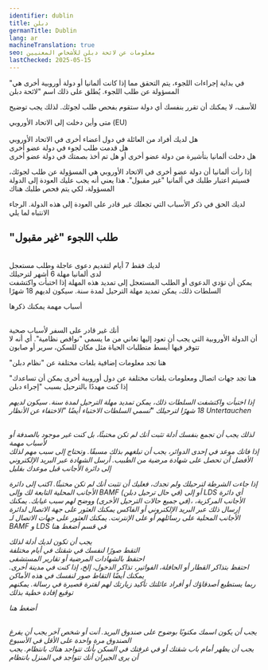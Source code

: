```yaml
---
identifier: dublin
title: ﺩﺑﻠﻦ
germanTitle: Dublin
lang: ar
machineTranslation: true
seo: معلومات عن لائحة دبلن للأشخاص المعنيين
lastChecked: 2025-05-15
---
```

"في بداية إجراءات اللجوء، يتم التحقق مما إذا كانت ألمانيا أو دولة أوروبية أخرى هي المسؤولة عن طلب اللجوء. يُطلق على ذلك اسم "لائحة دبلن
 
للأسف، لا يمكنك أن تقرر بنفسك أي دولة ستقوم بفحص طلب لجوئك. لذلك يجب توضيح
 
متى وأين دخلت إلى الاتحاد الأوروبي
(EU)<br/>
<br/> هل لديك أفراد من العائلة في دول أعضاء أخرى في الاتحاد الأوروبي
<br/> هل قدمت طلب لجوء في دولة عضو أخرى
<br/> هل دخلت ألمانيا بتأشيرة من دولة عضو أخرى
أو هل تم أخذ بصمتك في دولة عضو أخرى

إذا رأت ألمانيا أن دولة عضو أخرى في الاتحاد الأوروبي هي المسؤولة عن طلب لجوئك، فسيتم اعتبار طلبك في ألمانيا "غير مقبول". هذا يعني أنه يجب عليك العودة إلى الدولة المسؤولة، لكي يتم فحص طلبك هناك

لديك الحق في ذكر الأسباب التي تجعلك غير قادر على العودة إلى هذه الدولة. الرجاء الانتباه لما يلي

## "طلب اللجوء "غير مقبول
<br/> لديك فقط 7 أيام لتقديم دعوى عاجلة وطلب مستعجل
<br/> لدى ألمانيا مهلة 6 أشهر لترحيلك
<br/> يمكن أن تؤدي الدعوى أو الطلب المستعجل إلى تمديد هذه المهلة
إذا اختبأت واكتشفت السلطات ذلك، يمكن تمديد مهلة الترحيل لمدة سنة. سيكون لديهم 18 شهرًا

<Block identifier="get-legal-advice" />

أسباب مهمة يمكنك ذكرها

<br/> أنك غير قادر على السفر لأسباب صحية
<br/> أن الدولة الأوروبية التي يجب أن تعود إليها تعاني من ما يسمى "نواقص نظامية". أي أنه لا تتوفر فيها أبسط متطلبات الحياة مثل مكان للسكن، سرير أو صابون

"هنا تجد معلومات إضافية بلغات مختلفة عن "نظام دبلن
<ExternalShortLink identifier="fluechtlingsrat-brandenburg_dublin" />

"هنا تجد جهات اتصال ومعلومات بلغات مختلفة عن دول أوروبية أخرى يمكن أن تساعدك إذا كنت مهددًا بالترحيل بسبب "إجراء دبلن
<Address identifier="w2eu" />

إذا اختبأت واكتشفت السلطات ذلك، يمكن تمديد مهلة الترحيل لمدة سنة. سيكون لديهم 18 شهرًا لترحيلك
"تُسمي السلطات الاختباء أيضًا "الاختفاء عن الأنظار
*Untertauchen*

<br/> لذلك يجب أن تجمع بنفسك أدلة تثبت أنك لم تكن مختبئًا، بل كنت غير موجود بالصدفة أو لأسباب مهمة
<br/> إذا فاتك موعد في إحدى الدوائر، يجب أن تبلغهم بذلك مسبقًا. وتحتاج إلى سبب مهم لذلك
الأفضل أن تحصل على شهادة مرضية من الطبيب. أرسل الشهادة عبر البريد الإلكتروني إلى دائرة الأجانب قبل موعدك بقليل

إذا جاءت الشرطة لترحيلك ولم تجدك، فعليك أن تثبت أنك لم تكن مختبئًا. اكتب إلى دائرة الأجانب المحلية التابعة لك وإلى
BAMF
(في حال ترحيل دبلن)
أو إلى
LDS
أي دائرة الأجانب المركزية،
،(في جميع حالات الترحيل الأخرى)
ووضح لهم سبب غيابك. يمكنك إرسال ذلك عبر البريد الإلكتروني أو الفاكس
يمكنك العثور على جهة الاتصال لدائرة الأجانب المحلية على رسائلهم أو على الإنترنت. يمكنك العثور على جهات الاتصال لـ 
BAMF
و
LDS
في قسم
<InternalShortLink identifier="contacts">أضغط هنا</InternalShortLink>

يجب أن تكون لديك أدلة لذلك
<br/> التقط صورًا لنفسك في شقتك في أيام مختلفة
<br/> احتفظ بالشهادات المرضية أو تقارير المستشفى
<br/> احتفظ بتذاكر القطار أو الحافلة، الفواتير، تذاكر الدخول، إلخ، إذا كنت في مدينة أخرى. يمكنك أيضًا التقاط صور لنفسك في هذه الأماكن
<br/> ربما يستطيع أصدقاؤك أو أفراد عائلتك تأكيد زيارتك لهم لفترة قصيرة في رسالة. يمكنهم توقيع إفادة خطية بذلك

<InternalShortLink identifier="forms">أضغط هنا</InternalShortLink>

<br/> يجب أن يكون اسمك مكتوبًا بوضوح على صندوق البريد. أنت أو شخص آخر يجب أن يفرغ الصندوق مرة واحدة على الأقل في الأسبوع
<br/> يجب أن يظهر أمام باب شقتك أو في غرفتك في السكن بأنك تتواجد هناك بانتظام. يجب أن يرى الجيران أنك تتواجد في المنزل بانتظام


